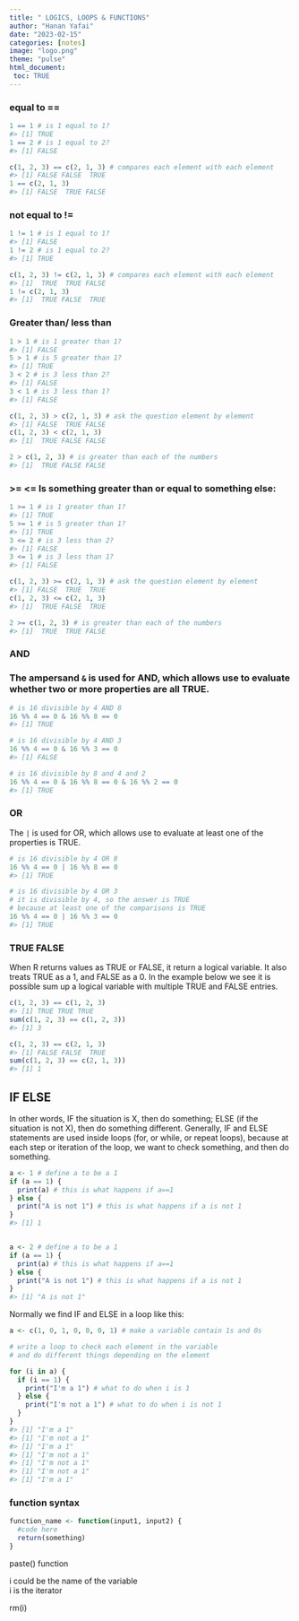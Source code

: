 ```yaml
---
title: " LOGICS, LOOPS & FUNCTIONS"
author: "Hanan Yafai"
date: "2023-02-15"
categories: [notes]
image: "logo.png"
theme: "pulse"
html_document:
 toc: TRUE
---
```


### **equal to ==**

```r
1 == 1 # is 1 equal to 1?
#> [1] TRUE
1 == 2 # is 1 equal to 2?
#> [1] FALSE

c(1, 2, 3) == c(2, 1, 3) # compares each element with each element
#> [1] FALSE FALSE  TRUE
1 == c(2, 1, 3)
#> [1] FALSE  TRUE FALSE

```

### **not equal to !=**

```r
1 != 1 # is 1 equal to 1?
#> [1] FALSE
1 != 2 # is 1 equal to 2?
#> [1] TRUE

c(1, 2, 3) != c(2, 1, 3) # compares each element with each element
#> [1]  TRUE  TRUE FALSE
1 != c(2, 1, 3)
#> [1]  TRUE FALSE  TRUE
```

### **Greater than/ less than**

```r

1 > 1 # is 1 greater than 1?
#> [1] FALSE
5 > 1 # is 5 greater than 1?
#> [1] TRUE
3 < 2 # is 3 less than 2?
#> [1] FALSE
3 < 1 # is 3 less than 1?
#> [1] FALSE

c(1, 2, 3) > c(2, 1, 3) # ask the question element by element
#> [1] FALSE  TRUE FALSE
c(1, 2, 3) < c(2, 1, 3)
#> [1]  TRUE FALSE FALSE

2 > c(1, 2, 3) # is greater than each of the numbers
#> [1]  TRUE FALSE FALSE
```

### **\>= \<=** Is something greater than or equal to something else:

```r
1 >= 1 # is 1 greater than 1?
#> [1] TRUE
5 >= 1 # is 5 greater than 1?
#> [1] TRUE
3 <= 2 # is 3 less than 2?
#> [1] FALSE
3 <= 1 # is 3 less than 1?
#> [1] FALSE

c(1, 2, 3) >= c(2, 1, 3) # ask the question element by element
#> [1] FALSE  TRUE  TRUE
c(1, 2, 3) <= c(2, 1, 3)
#> [1]  TRUE FALSE  TRUE

2 >= c(1, 2, 3) # is greater than each of the numbers
#> [1]  TRUE  TRUE FALSE
```

### **AND**

### The ampersand `&` is used for AND, which allows use to evaluate whether two or more properties are all TRUE.

```r
# is 16 divisible by 4 AND 8
16 %% 4 == 0 & 16 %% 8 == 0
#> [1] TRUE

# is 16 divisible by 4 AND 3
16 %% 4 == 0 & 16 %% 3 == 0
#> [1] FALSE

# is 16 divisible by 8 and 4 and 2
16 %% 4 == 0 & 16 %% 8 == 0 & 16 %% 2 == 0
#> [1] TRUE
```

### **OR**

The `|` is used for OR, which allows use to evaluate at least one of the properties is TRUE.

```r
# is 16 divisible by 4 OR 8
16 %% 4 == 0 | 16 %% 8 == 0
#> [1] TRUE

# is 16 divisible by 4 OR 3
# it is divisible by 4, so the answer is TRUE
# because at least one of the comparisons is TRUE
16 %% 4 == 0 | 16 %% 3 == 0
#> [1] TRUE
```

### **TRUE FALSE**

When R returns values as TRUE or FALSE, it return a logical variable. It also treats TRUE as a 1, and FALSE as a 0. In the example below we see it is possible sum up a logical variable with multiple TRUE and FALSE entries.

```r
c(1, 2, 3) == c(1, 2, 3)
#> [1] TRUE TRUE TRUE
sum(c(1, 2, 3) == c(1, 2, 3))
#> [1] 3

c(1, 2, 3) == c(2, 1, 3)
#> [1] FALSE FALSE  TRUE
sum(c(1, 2, 3) == c(2, 1, 3))
#> [1] 1
```

## **IF ELSE**

In other words, IF the situation is X, then do something; ELSE (if the situation is not X), then do something different. Generally, IF and ELSE statements are used inside loops (for, or while, or repeat loops), because at each step or iteration of the loop, we want to check something, and then do something.

```r
a <- 1 # define a to be a 1
if (a == 1) {
  print(a) # this is what happens if a==1
} else {
  print("A is not 1") # this is what happens if a is not 1
}
#> [1] 1


a <- 2 # define a to be a 1
if (a == 1) {
  print(a) # this is what happens if a==1
} else {
  print("A is not 1") # this is what happens if a is not 1
}
#> [1] "A is not 1"
```

Normally we find IF and ELSE in a loop like this:

```r
a <- c(1, 0, 1, 0, 0, 0, 1) # make a variable contain 1s and 0s

# write a loop to check each element in the variable
# and do different things depending on the element

for (i in a) {
  if (i == 1) {
    print("I'm a 1") # what to do when i is 1
  } else {
    print("I'm not a 1") # what to do when i is not 1
  }
}
#> [1] "I'm a 1"
#> [1] "I'm not a 1"
#> [1] "I'm a 1"
#> [1] "I'm not a 1"
#> [1] "I'm not a 1"
#> [1] "I'm not a 1"
#> [1] "I'm a 1"
```

### **function syntax**

```r
function_name <- function(input1, input2) {
  #code here
  return(something)
}
```

paste() function

i could be the name of the variable\
i is the iterator

rm(i)
